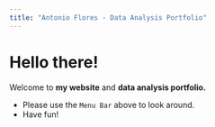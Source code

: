 ```yaml
---
title: "Antonio Flores - Data Analysis Portfolio"
---
```


# Hello there!

Welcome to **my website** and **data analysis portfolio.**

-   Please use the `Menu Bar` above to look around.
-   Have fun!
